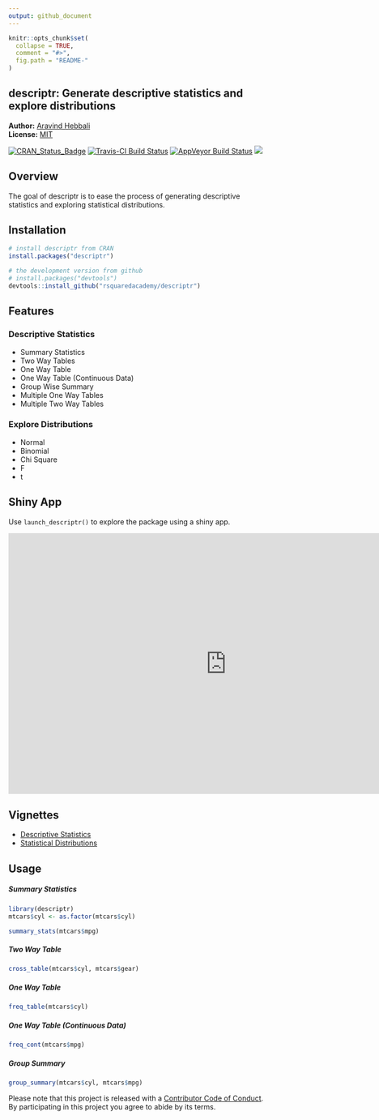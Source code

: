 ```yaml
---
output: github_document
---
```


<!-- README.md is generated from README.Rmd. Please edit that file -->

```r
knitr::opts_chunk$set(
  collapse = TRUE,
  comment = "#>",
  fig.path = "README-"
)
```

descriptr: Generate descriptive statistics and explore distributions
----------

**Author:** [Aravind Hebbali]()<br/>
**License:** [MIT](https://opensource.org/licenses/MIT)

[![CRAN_Status_Badge](http://www.r-pkg.org/badges/version/descriptr)](https://cran.r-project.org/package=descriptr)
[![Travis-CI Build Status](https://travis-ci.org/rsquaredacademy/descriptr.svg?branch=master)](https://travis-ci.org/rsquaredacademy/descriptr)
[![AppVeyor Build Status](https://ci.appveyor.com/api/projects/status/github/rsquaredacademy/descriptr?branch=master&svg=true)](https://ci.appveyor.com/project/rsquaredacademy/descriptr)
[![](https://cranlogs.r-pkg.org/badges/grand-total/descriptr)](https://cran.r-project.org/package=descriptr)


## Overview

The goal of descriptr is to ease the process of generating descriptive statistics and exploring statistical distributions.

## Installation

```r
# install descriptr from CRAN
install.packages("descriptr")

# the development version from github
# install.packages("devtools")
devtools::install_github("rsquaredacademy/descriptr")
```

## Features

### Descriptive Statistics

- Summary Statistics
- Two Way Tables
- One Way Table
- One Way Table (Continuous Data)
- Group Wise Summary
- Multiple One Way Tables
- Multiple Two Way Tables


### Explore Distributions

- Normal
- Binomial
- Chi Square
- F
- t


## Shiny App

Use `launch_descriptr()` to explore the package using a shiny app.

<iframe width="860" height="515" src="https://www.youtube.com/embed/videoseries?list=PLDfCKV3ey8-dFSZJID3TxQpqroNKDIKys" frameborder="0" allowfullscreen></iframe>

## Vignettes

- [Descriptive Statistics](http://www.rsquaredacademy.com/descriptr/articles/descriptive-stats.html)
- [Statistical Distributions](http://www.rsquaredacademy.com/descriptr/articles/distributions.html)

## Usage

##### Summary Statistics

```r
library(descriptr)
mtcars$cyl <- as.factor(mtcars$cyl)
```

```r
summary_stats(mtcars$mpg)
```

##### Two Way Table

```r
cross_table(mtcars$cyl, mtcars$gear)
```

##### One Way Table

```r
freq_table(mtcars$cyl)
```

##### One Way Table (Continuous Data)

```r
freq_cont(mtcars$mpg)
```

##### Group Summary

```r
group_summary(mtcars$cyl, mtcars$mpg)
```

Please note that this project is released with a [Contributor Code of Conduct](CONDUCT.md).
By participating in this project you agree to abide by its terms.
